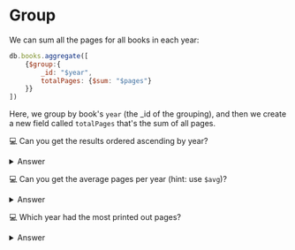 # Group

We can sum all the pages for all books in each year:

```js
db.books.aggregate([
    {$group:{
        _id: "$year",
        totalPages: {$sum: "$pages"}
    }}
])
```

Here, we group by book's `year` (the _id of the grouping), and then we create a new field called `totalPages` that's the sum of all pages.

💻 Can you get the results ordered ascending by year?

<details>
<summary>Answer</summary>
<div>

```js
db.books.aggregate([
    {$group:{
        _id: "$year",
        totalPages: {$sum: "$pages"}
    }},
    {$sort: {_id: 1}}
])
```
</div>
</details>

💻 Can you get the average pages per year (hint: use `$avg`)?

<details>
<summary>Answer</summary>
<div>

```js
db.books.aggregate([
    {$group:{
        _id: "$year",
        totalPages: {$avg: "$pages"}
    }},
    {$sort: {_id: 1}}
])
```
</div>
</details>

💻 Which year had the most printed out pages?

<details>
<summary>Answer</summary>
<div>

```js
db.books.aggregate([
    {$group:{
        _id: "$year",
        totalPages: {$sum: "$pages"}
    }},
    {$sort: {totalPages: -1}},
    {$limit: 1}
])
```
</div>
</details>